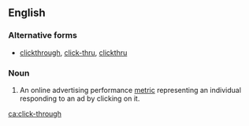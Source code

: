 {{also|click through}}
==English==
{{wikipedia|Click-through rate}}

===Alternative forms===
* [[clickthrough]], [[click-thru]], [[clickthru]]

===Noun===
{{en-noun|head=[[click]]-[[through]]|~}}

# {{context|Internet|advertising|lang=en}} An online advertising performance [[metric]] representing an individual responding to an ad by clicking on it.

[[ca:click-through]]